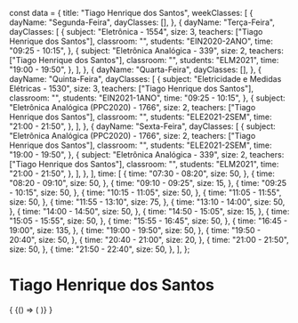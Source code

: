 const data = {
  title: "Tiago Henrique dos Santos",
  weekClasses: [
    {
      dayName: "Segunda-Feira",
      dayClasses: [],
    },
    {
      dayName: "Terça-Feira",
      dayClasses: [
        {
          subject: "Eletrônica - 1554",
          size: 3,
          teachers: ["Tiago Henrique dos Santos"],
          classroom: "",
          students: "EIN2020-2ANO",
          time: "09:25 - 10:15",
        },
        {
          subject: "Eletrônica Analógica - 339",
          size: 2,
          teachers: ["Tiago Henrique dos Santos"],
          classroom: "",
          students: "ELM2021",
          time: "19:00 - 19:50",
        },
      ],
    },
    {
      dayName: "Quarta-Feira",
      dayClasses: [],
    },
    {
      dayName: "Quinta-Feira",
      dayClasses: [
        {
          subject: "Eletricidade e Medidas Elétricas - 1530",
          size: 3,
          teachers: ["Tiago Henrique dos Santos"],
          classroom: "",
          students: "EIN2021-1ANO",
          time: "09:25 - 10:15",
        },
        {
          subject: "Eletrônica Analógica (PPC2020) - 1766",
          size: 2,
          teachers: ["Tiago Henrique dos Santos"],
          classroom: "",
          students: "ELE2021-2SEM",
          time: "21:00 - 21:50",
        },
      ],
    },
    {
      dayName: "Sexta-Feira",
      dayClasses: [
        {
          subject: "Eletrônica Analógica (PPC2020) - 1766",
          size: 2,
          teachers: ["Tiago Henrique dos Santos"],
          classroom: "",
          students: "ELE2021-2SEM",
          time: "19:00 - 19:50",
        },
        {
          subject: "Eletrônica Analógica - 339",
          size: 2,
          teachers: ["Tiago Henrique dos Santos"],
          classroom: "",
          students: "ELM2021",
          time: "21:00 - 21:50",
        },
      ],
    },
  ],
  time: [
    {
      time: "07:30 - 08:20",
      size: 50,
    },
    {
      time: "08:20 - 09:10",
      size: 50,
    },
    {
      time: "09:10 - 09:25",
      size: 15,
    },
    {
      time: "09:25 - 10:15",
      size: 50,
    },
    {
      time: "10:15 - 11:05",
      size: 50,
    },
    {
      time: "11:05 - 11:55",
      size: 50,
    },
    {
      time: "11:55 - 13:10",
      size: 75,
    },
    {
      time: "13:10 - 14:00",
      size: 50,
    },
    {
      time: "14:00 - 14:50",
      size: 50,
    },
    {
      time: "14:50 - 15:05",
      size: 15,
    },
    {
      time: "15:05 - 15:55",
      size: 50,
    },
    {
      time: "15:55 - 16:45",
      size: 50,
    },
    {
      time: "16:45 - 19:00",
      size: 135,
    },
    {
      time: "19:00 - 19:50",
      size: 50,
    },
    {
      time: "19:50 - 20:40",
      size: 50,
    },
    {
      time: "20:40 - 21:00",
      size: 20,
    },
    {
      time: "21:00 - 21:50",
      size: 50,
    },
    {
      time: "21:50 - 22:40",
      size: 50,
    },
  ],
};

# Tiago Henrique dos Santos

<div>
  {
    <BrowserOnly>
      {() => (
        <Grid
          title={data.title}
          weekClasses={data.weekClasses}
          time={data.time}
        />
      )}
    </BrowserOnly>
  }
</div>
